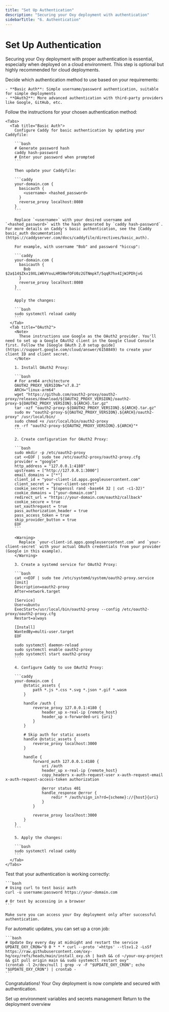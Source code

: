 ```yaml
---
title: "Set Up Authentication"
description: "Securing your Oxy deployment with authentication"
sidebarTitle: "6. Authentication"
---
```


# Set Up Authentication

Securing your Oxy deployment with proper authentication is essential, especially when deployed on a cloud environment. This step is optional but highly recommended for cloud deployments.

<Steps>
  <Step title="Choose Authentication Method">
    Decide which authentication method to use based on your requirements:

    - **Basic Auth**: Simple username/password authentication, suitable for simple deployments
    - **OAuth2**: More advanced authentication with third-party providers like Google, GitHub, etc.
  </Step>

  <Step title="Configure Authentication">
    Follow the instructions for your chosen authentication method:

    <Tabs>
      <Tab title="Basic Auth">
        Configure Caddy for basic authentication by updating your Caddyfile:

        ```bash
        # Generate password hash
        caddy hash-password
        # Enter your password when prompted
        ```

        Then update your Caddyfile:

        ```caddy
        your-domain.com {
          basicauth {
            <username> <hashed_password>
          }
          reverse_proxy localhost:8080
        }
        ```

        Replace `<username>` with your desired username and `<hashed_password>` with the hash generated by `caddy hash-password`. For more details on Caddy's basic authentication, see the [Caddy basic_auth documentation](https://caddyserver.com/docs/caddyfile/directives/basic_auth).

        For example, with username "Bob" and password "hiccup":
        
        ```caddy
        your-domain.com {
          basicauth {
            Bob $2a$14$Zkx19XLiW6VYouLHR5NmfOFU0z2GTNmpkT/5qqR7hx4IjWJPDhjvG
          }
          reverse_proxy localhost:8080
        }
        ```

        Apply the changes:

        ```bash
        sudo systemctl reload caddy
        ```
      </Tab>
      <Tab title="OAuth2">
        <Note>
          These instructions use Google as the OAuth2 provider. You'll need to set up a Google OAuth2 client in the Google Cloud Console first. Follow the [Google OAuth 2.0 setup guide](https://support.google.com/cloud/answer/6158849) to create your client ID and client secret.
        </Note>

        1. Install OAuth2 Proxy:

        ```bash
        # For arm64 architecture
        OAUTH2_PROXY_VERSION="v7.8.2"
        ARCH="linux-arm64"
        wget "https://github.com/oauth2-proxy/oauth2-proxy/releases/download/${OAUTH2_PROXY_VERSION}/oauth2-proxy-${OAUTH2_PROXY_VERSION}.${ARCH}.tar.gz"
        tar -xzf "oauth2-proxy-${OAUTH2_PROXY_VERSION}.${ARCH}.tar.gz"
        sudo mv "oauth2-proxy-${OAUTH2_PROXY_VERSION}.${ARCH}/oauth2-proxy" /usr/local/bin/
        sudo chmod +x /usr/local/bin/oauth2-proxy
        rm -rf "oauth2-proxy-${OAUTH2_PROXY_VERSION}.${ARCH}"*
        ```

        2. Create configuration for OAuth2 Proxy:

        ```bash
        sudo mkdir -p /etc/oauth2-proxy
        cat <<EOF | sudo tee /etc/oauth2-proxy/oauth2-proxy.cfg
        provider = "google"
        http_address = "127.0.0.1:4180"
        upstreams = ["http://127.0.0.1:3000"]
        email_domains = ["*"]
        client_id = "your-client-id.apps.googleusercontent.com"
        client_secret = "your-client-secret"
        cookie_secret = "$(openssl rand -base64 32 | cut -c1-32)"
        cookie_domains = ["your-domain.com"]
        redirect_url = "https://your-domain.com/oauth2/callback"
        cookie_secure = true
        set_xauthrequest = true
        pass_authorization_header = true
        pass_access_token = true
        skip_provider_button = true
        EOF
        ```

        <Warning>
          Replace `your-client-id.apps.googleusercontent.com` and `your-client-secret` with your actual OAuth credentials from your provider (Google in this example).
        </Warning>

        3. Create a systemd service for OAuth2 Proxy:

        ```bash
        cat <<EOF | sudo tee /etc/systemd/system/oauth2-proxy.service
        [Unit]
        Description=oauth2-proxy
        After=network.target

        [Service]
        User=ubuntu
        ExecStart=/usr/local/bin/oauth2-proxy --config /etc/oauth2-proxy/oauth2-proxy.cfg
        Restart=always

        [Install]
        WantedBy=multi-user.target
        EOF

        sudo systemctl daemon-reload
        sudo systemctl enable oauth2-proxy
        sudo systemctl start oauth2-proxy
        ```

        4. Configure Caddy to use OAuth2 Proxy:

        ```caddy
        your-domain.com {
            @static_assets {
                path *.js *.css *.svg *.json *.gif *.wasm
            }

            handle /auth {
                reverse_proxy 127.0.0.1:4180 {
                    header_up x-real-ip {remote_host}
                    header_up x-forwarded-uri {uri}
                }
            }

            # Skip auth for static assets
            handle @static_assets {
                reverse_proxy localhost:3000
            }

            handle {
                forward_auth 127.0.0.1:4180 {
                    uri /auth
                    header_up x-real-ip {remote_host}
                    copy_headers x-auth-request-user x-auth-request-email x-auth-request-access-token authorization

                    @error status 401
                    handle_response @error {
                        redir * /auth/sign_in?rd={scheme}://{host}{uri}
                    }
                }

                reverse_proxy localhost:3000
            }
        }
        ```

        5. Apply the changes:

        ```bash
        sudo systemctl reload caddy
        ```
      </Tab>
    </Tabs>
  </Step>

  <Step title="Test Authentication">
    Test that your authentication is working correctly:

    ```bash
    # Using curl to test basic auth
    curl -u username:password https://your-domain.com

    # Or test by accessing in a browser
    ```

    Make sure you can access your Oxy deployment only after successful authentication.
  </Step>

  <Step title="Set Up Automatic Updates (Optional)">
    For automatic updates, you can set up a cron job:

    ```bash
    # Update Oxy every day at midnight and restart the service
    UPDATE_OXY_CRON="0 0 * * * curl --proto '=https' --tlsv1.2 -LsSf https://raw.githubusercontent.com/oxy-hq/oxy/refs/heads/main/install_oxy.sh | bash && cd ~/your-oxy-project && git pull origin main && sudo systemctl restart oxy"
    (crontab -l 2>/dev/null | grep -v -F "$UPDATE_OXY_CRON"; echo "$UPDATE_OXY_CRON") | crontab -
    ```
  </Step>
</Steps>

Congratulations! Your Oxy deployment is now complete and secured with authentication.

<div className="mt-8">
  <Cards>
    <Card
      title="Previous: Configure Environment"
      icon="arrow-left"
      href="/deployment/environment"
    >
      Set up environment variables and secrets management
    </Card>
    <Card
      title="Back to Overview"
      icon="house"
      href="/deployment"
    >
      Return to the deployment overview
    </Card>
  </Cards>
</div>
